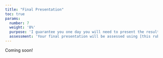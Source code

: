 ```yaml
---
title: "Final Presentation"
toc: true
params:
  number: 7
  weight: '8%'
  purpose: 'I guarantee you one day you will need to present the results of a project you have worked on to someone in a professional settings, so this is an opportunity to practice that before stakes are higher.'
  assessment: 'Your final presentation will be assessed using [this rubric](project/final_presentation/rubric.html){target="_blank"}.'
---
```


Coming soon!
